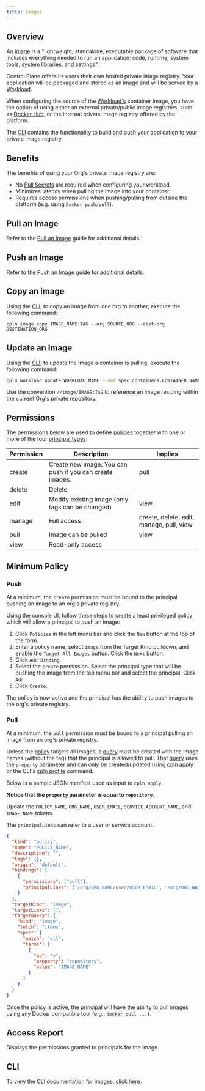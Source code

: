 ```yaml
---
title: Images
---
```


## Overview

An [image](https://www.docker.com/resources/what-container) is a "lightweight, standalone, executable package of software that includes everything needed to run an application: code, runtime, system tools, system libraries, and settings".

Control Plane offers its users their own hosted private image registry. Your application will be packaged and stored as an image and will be served by a [Workload](workload).

When configuring the source of the [Workload's](workload) container image, you have the option of using either an external private/public image registries, such as [Docker Hub](https://hub.docker.com/), or the internal private image registry offered by the platform.

The [CLI](cli#image-build) contains the functionality to build and push your application to your private image registry.

## Benefits

The benefits of using your Org's private image registry are:

- No [Pull Secrets](secret) are required when configuring your workload.
- Minimizes latency when pulling the image into your container.
- Requires access permissions when pushing/pulling from outside the platform (e.g. using `Docker push/pull`).

## Pull an Image

Refer to the [Pull an Image](/guides/image-management/pull-image) guide for additional details.

## Push an Image

Refer to the [Push an Image](/guides/image-management/push-image) guide for additional details.

## Copy an image

Using the [CLI](cli#image-copy), to copy an image from one org to another, execute the following command:

```
cpln image copy IMAGE_NAME:TAG --org SOURCE_ORG --dest-org DESTINATION_ORG
```

## Update an Image

Using the [CLI](cli), to update the image a container is pulling, execute the following command:

```bash
cpln workload update WORKLOAD_NAME --set spec.containers.CONTAINER_NAME.image=IMAGE:TAG --gvc GVC_NAME --org ORG_NAME
```

<Note>

Use the convention `//image/IMAGE:TAG` to reference an image residing within the current Org's private repository.

</Note>

## Permissions

The permissions below are used to define [policies](policy) together with one or more of
the four [principal types](/concepts/principal_types):

| Permission | Description                                              | Implies                                  |
| ---------- | -------------------------------------------------------- | ---------------------------------------- |
| create     | Create new image. You can push if you can create images. | pull                                     |
| delete     | Delete                                                   |                                          |
| edit       | Modify existing image (only tags can be changed)         | view                                     |
| manage     | Full access                                              | create, delete, edit, manage, pull, view |
| pull       | Image can be pulled                                      | view                                     |
| view       | Read-only access                                         |                                          |

## Minimum Policy

### Push

At a minimum, the `create` permission must be bound to the principal pushing an image to an org's private registry.

Using the console UI, follow these steps to create a least privileged [policy](policy) which will allow a principal to push an image:

1. Click `Policies` in the left menu bar and click the `New` button at the top of the form.
2. Enter a policy name, select `image` from the Target Kind pulldown, and enable the `Target All Images` button. Click the `Next` button.
3. Click `Add Binding`.
4. Select the `create` permission. Select the principal type that will be pushing the image from the top menu bar and select the principal. Click `Add`.
5. Click `Create`.

The policy is now active and the principal has the ability to push images to the org's private registry.

### Pull

At a minimum, the `pull` permission must be bound to a principal pulling an image from an org's private registry.

Unless the [policy](policy) targets all images, a [query](cli#query) must be created with the image names (without the tag) that the principal is allowed to pull. That [query](cli#query) uses the `property` parameter and can only be created/updated using [cpln apply](/guides/cli/cpln-apply) or the CLI's [cpln profile](cli#policy) command.

Below is a sample JSON manifest used as input to `cpln apply`.

**Notice that the `property` parameter is equal to `repository`.**

Update the `POLICY_NAME`, `ORG_NAME`, `USER_EMAIL`, `SERVICE_ACCOUNT_NAME`, and `IMAGE_NAME` tokens.

The `principalLinks` can refer to a user or service account.

```json JSON
{
  "kind": "policy",
  "name": "POLICY_NAME",
  "description": "",
  "tags": {},
  "origin": "default",
  "bindings": [
    {
      "permissions": ["pull"],
      "principalLinks": ["/org/ORG_NAME/user/USER_EMAIL", "/org/ORG_NAME/serviceaccount/SERVICE_ACCOUNT_NAME"]
    }
  ],
  "targetKind": "image",
  "targetLinks": [],
  "targetQuery": {
    "kind": "image",
    "fetch": "items",
    "spec": {
      "match": "all",
      "terms": [
        {
          "op": "=",
          "property": "repository",
          "value": "IMAGE_NAME"
        }
      ]
    }
  }
}
```

Once the policy is active, the principal will have the ability to pull images using any Docker compatible tool (e.g., `docker pull ...`).

## Access Report

Displays the permissions granted to principals for the image.

## CLI

To view the CLI documentation for images, [click here](cli#image).
